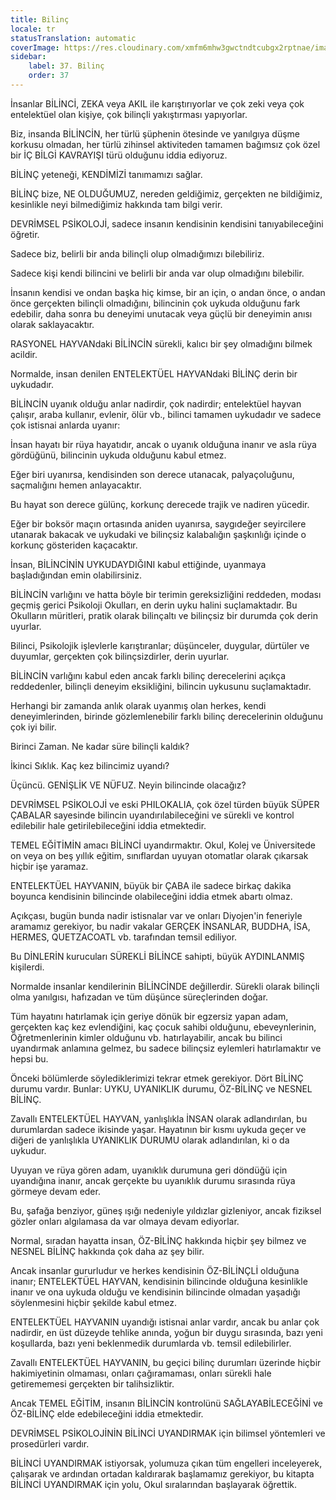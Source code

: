 ```yaml
---
title: Bilinç
locale: tr
statusTranslation: automatic
coverImage: https://res.cloudinary.com/xmfm6mhw3gwctndtcubgx2rptnae/image/upload/v1740337243/small_cover_educacion_fundamental_a051170f1c.webp
sidebar:
    label: 37. Bilinç
    order: 37
---
```

İnsanlar BİLİNCİ, ZEKA veya AKIL ile karıştırıyorlar ve çok zeki veya çok entelektüel olan kişiye, çok bilinçli yakıştırması yapıyorlar.

Biz, insanda BİLİNCİN, her türlü şüphenin ötesinde ve yanılgıya düşme korkusu olmadan, her türlü zihinsel aktiviteden tamamen bağımsız çok özel bir İÇ BİLGİ KAVRAYIŞI türü olduğunu iddia ediyoruz.

BİLİNÇ yeteneği, KENDİMİZİ tanımamızı sağlar.

BİLİNÇ bize, NE OLDUĞUMUZ, nereden geldiğimiz, gerçekten ne bildiğimiz, kesinlikle neyi bilmediğimiz hakkında tam bilgi verir.

DEVRİMSEL PSİKOLOJİ, sadece insanın kendisinin kendisini tanıyabileceğini öğretir.

Sadece biz, belirli bir anda bilinçli olup olmadığımızı bilebiliriz.

Sadece kişi kendi bilincini ve belirli bir anda var olup olmadığını bilebilir.

İnsanın kendisi ve ondan başka hiç kimse, bir an için, o andan önce, o andan önce gerçekten bilinçli olmadığını, bilincinin çok uykuda olduğunu fark edebilir, daha sonra bu deneyimi unutacak veya güçlü bir deneyimin anısı olarak saklayacaktır.

RASYONEL HAYVANdaki BİLİNCİN sürekli, kalıcı bir şey olmadığını bilmek acildir.

Normalde, insan denilen ENTELEKTÜEL HAYVANdaki BİLİNÇ derin bir uykudadır.

BİLİNCİN uyanık olduğu anlar nadirdir, çok nadirdir; entelektüel hayvan çalışır, araba kullanır, evlenir, ölür vb., bilinci tamamen uykudadır ve sadece çok istisnai anlarda uyanır:

İnsan hayatı bir rüya hayatıdır, ancak o uyanık olduğuna inanır ve asla rüya gördüğünü, bilincinin uykuda olduğunu kabul etmez.

Eğer biri uyanırsa, kendisinden son derece utanacak, palyaçoluğunu, saçmalığını hemen anlayacaktır.

Bu hayat son derece gülünç, korkunç derecede trajik ve nadiren yücedir.

Eğer bir boksör maçın ortasında aniden uyanırsa, saygıdeğer seyircilere utanarak bakacak ve uykudaki ve bilinçsiz kalabalığın şaşkınlığı içinde o korkunç gösteriden kaçacaktır.

İnsan, BİLİNCİNİN UYKUDAYDIĞINI kabul ettiğinde, uyanmaya başladığından emin olabilirsiniz.

BİLİNCİN varlığını ve hatta böyle bir terimin gereksizliğini reddeden, modası geçmiş gerici Psikoloji Okulları, en derin uyku halini suçlamaktadır. Bu Okulların müritleri, pratik olarak bilinçaltı ve bilinçsiz bir durumda çok derin uyurlar.

Bilinci, Psikolojik işlevlerle karıştıranlar; düşünceler, duygular, dürtüler ve duyumlar, gerçekten çok bilinçsizdirler, derin uyurlar.

BİLİNCİN varlığını kabul eden ancak farklı bilinç derecelerini açıkça reddedenler, bilinçli deneyim eksikliğini, bilincin uykusunu suçlamaktadır.

Herhangi bir zamanda anlık olarak uyanmış olan herkes, kendi deneyimlerinden, birinde gözlemlenebilir farklı bilinç derecelerinin olduğunu çok iyi bilir.

Birinci Zaman. Ne kadar süre bilinçli kaldık?

İkinci Sıklık. Kaç kez bilincimiz uyandı?

Üçüncü. GENİŞLİK VE NÜFUZ. Neyin bilincinde olacağız?

DEVRİMSEL PSİKOLOJİ ve eski PHILOKALIA, çok özel türden büyük SÜPER ÇABALAR sayesinde bilincin uyandırılabileceğini ve sürekli ve kontrol edilebilir hale getirilebileceğini iddia etmektedir.

TEMEL EĞİTİMİN amacı BİLİNCİ uyandırmaktır. Okul, Kolej ve Üniversitede on veya on beş yıllık eğitim, sınıflardan uyuyan otomatlar olarak çıkarsak hiçbir işe yaramaz.

ENTELEKTÜEL HAYVANIN, büyük bir ÇABA ile sadece birkaç dakika boyunca kendisinin bilincinde olabileceğini iddia etmek abartı olmaz.

Açıkçası, bugün bunda nadir istisnalar var ve onları Diyojen'in feneriyle aramamız gerekiyor, bu nadir vakalar GERÇEK İNSANLAR, BUDDHA, İSA, HERMES, QUETZACOATL vb. tarafından temsil ediliyor.

Bu DİNLERİN kurucuları SÜREKLİ BİLİNCE sahipti, büyük AYDINLANMIŞ kişilerdi.

Normalde insanlar kendilerinin BİLİNCİNDE değillerdir. Sürekli olarak bilinçli olma yanılgısı, hafızadan ve tüm düşünce süreçlerinden doğar.

Tüm hayatını hatırlamak için geriye dönük bir egzersiz yapan adam, gerçekten kaç kez evlendiğini, kaç çocuk sahibi olduğunu, ebeveynlerinin, Öğretmenlerinin kimler olduğunu vb. hatırlayabilir, ancak bu bilinci uyandırmak anlamına gelmez, bu sadece bilinçsiz eylemleri hatırlamaktır ve hepsi bu.

Önceki bölümlerde söylediklerimizi tekrar etmek gerekiyor. Dört BİLİNÇ durumu vardır. Bunlar: UYKU, UYANIKLIK durumu, ÖZ-BİLİNÇ ve NESNEL BİLİNÇ.

Zavallı ENTELEKTÜEL HAYVAN, yanlışlıkla İNSAN olarak adlandırılan, bu durumlardan sadece ikisinde yaşar. Hayatının bir kısmı uykuda geçer ve diğeri de yanlışlıkla UYANIKLIK DURUMU olarak adlandırılan, ki o da uykudur.

Uyuyan ve rüya gören adam, uyanıklık durumuna geri döndüğü için uyandığına inanır, ancak gerçekte bu uyanıklık durumu sırasında rüya görmeye devam eder.

Bu, şafağa benziyor, güneş ışığı nedeniyle yıldızlar gizleniyor, ancak fiziksel gözler onları algılamasa da var olmaya devam ediyorlar.

Normal, sıradan hayatta insan, ÖZ-BİLİNÇ hakkında hiçbir şey bilmez ve NESNEL BİLİNÇ hakkında çok daha az şey bilir.

Ancak insanlar gururludur ve herkes kendisinin ÖZ-BİLİNÇLİ olduğuna inanır; ENTELEKTÜEL HAYVAN, kendisinin bilincinde olduğuna kesinlikle inanır ve ona uykuda olduğu ve kendisinin bilincinde olmadan yaşadığı söylenmesini hiçbir şekilde kabul etmez.

ENTELEKTÜEL HAYVANIN uyandığı istisnai anlar vardır, ancak bu anlar çok nadirdir, en üst düzeyde tehlike anında, yoğun bir duygu sırasında, bazı yeni koşullarda, bazı yeni beklenmedik durumlarda vb. temsil edilebilirler.

Zavallı ENTELEKTÜEL HAYVANIN, bu geçici bilinç durumları üzerinde hiçbir hakimiyetinin olmaması, onları çağıramaması, onları sürekli hale getirememesi gerçekten bir talihsizliktir.

Ancak TEMEL EĞİTİM, insanın BİLİNCİN kontrolünü SAĞLAYABİLECEĞİNİ ve ÖZ-BİLİNÇ elde edebileceğini iddia etmektedir.

DEVRİMSEL PSİKOLOJİNİN BİLİNCİ UYANDIRMAK için bilimsel yöntemleri ve prosedürleri vardır.

BİLİNCİ UYANDIRMAK istiyorsak, yolumuza çıkan tüm engelleri inceleyerek, çalışarak ve ardından ortadan kaldırarak başlamamız gerekiyor, bu kitapta BİLİNCİ UYANDIRMAK için yolu, Okul sıralarından başlayarak öğrettik.


